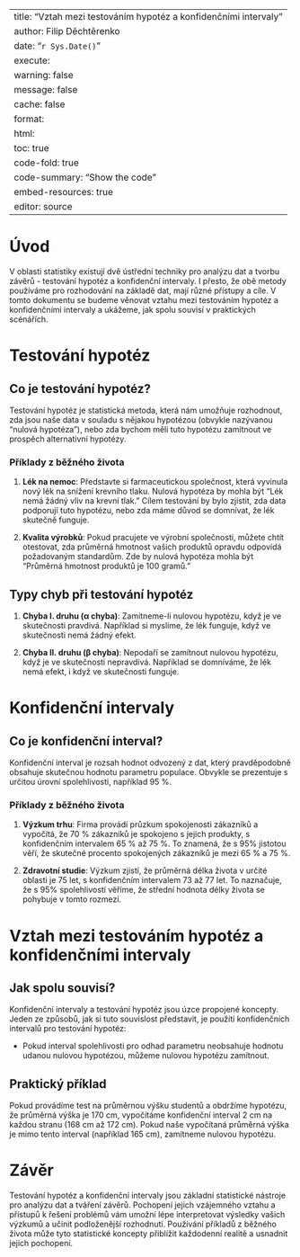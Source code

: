 
---
title: "Vztah mezi testováním hypotéz a konfidenčními intervaly"
author: Filip Děchtěrenko
date: "`r Sys.Date()`"
execute:
  warning: false
  message: false
  cache: false
format:
  html:
    toc: true
    code-fold: true
    code-summary: "Show the code"
    embed-resources: true
editor: source
---

# Úvod

V oblasti statistiky existují dvě ústřední techniky pro analýzu dat a tvorbu závěrů - testování hypotéz a konfidenční intervaly. I přesto, že obě metody používáme pro rozhodování na základě dat, mají různé přístupy a cíle. V tomto dokumentu se budeme věnovat vztahu mezi testováním hypotéz a konfidenčními intervaly a ukážeme, jak spolu souvisí v praktických scénářích.

# Testování hypotéz

## Co je testování hypotéz?

Testování hypotéz je statistická metoda, která nám umožňuje rozhodnout, zda jsou naše data v souladu s nějakou hypotézou (obvykle nazývanou "nulová hypotéza"), nebo zda bychom měli tuto hypotézu zamítnout ve prospěch alternativní hypotézy. 

### Příklady z běžného života

1. **Lék na nemoc**: Představte si farmaceutickou společnost, která vyvinula nový lék na snížení krevního tlaku. Nulová hypotéza by mohla být "Lék nemá žádný vliv na krevní tlak." Cílem testování by bylo zjistit, zda data podporují tuto hypotézu, nebo zda máme důvod se domnívat, že lék skutečně funguje.

2. **Kvalita výrobků**: Pokud pracujete ve výrobní společnosti, můžete chtít otestovat, zda průměrná hmotnost vašich produktů opravdu odpovídá požadovaným standardům. Zde by nulová hypotéza mohla být "Průměrná hmotnost produktů je 100 gramů."

## Typy chyb při testování hypotéz

1. **Chyba I. druhu (α chyba)**: Zamítneme-li nulovou hypotézu, když je ve skutečnosti pravdivá. Například si myslíme, že lék funguje, když ve skutečnosti nemá žádný efekt.

2. **Chyba II. druhu (β chyba)**: Nepodaří se zamítnout nulovou hypotézu, když je ve skutečnosti nepravdivá. Například se domníváme, že lék nemá efekt, i když ve skutečnosti funguje.

# Konfidenční intervaly

## Co je konfidenční interval?

Konfidenční interval je rozsah hodnot odvozený z dat, který pravděpodobně obsahuje skutečnou hodnotu parametru populace. Obvykle se prezentuje s určitou úrovní spolehlivosti, například 95 %.

### Příklady z běžného života

1. **Výzkum trhu**: Firma provádí průzkum spokojenosti zákazníků a vypočítá, že 70 % zákazníků je spokojeno s jejich produkty, s konfidenčním intervalem 65 % až 75 %. To znamená, že s 95% jistotou věří, že skutečné procento spokojených zákazníků je mezi 65 % a 75 %.

2. **Zdravotní studie**: Výzkum zjistí, že průměrná délka života v určité oblasti je 75 let, s konfidenčním intervalem 73 až 77 let. To naznačuje, že s 95% spolehlivostí věříme, že střední hodnota délky života se pohybuje v tomto rozmezí.

# Vztah mezi testováním hypotéz a konfidenčními intervaly

## Jak spolu souvisí?

Konfidenční intervaly a testování hypotéz jsou úzce propojené koncepty. Jeden ze způsobů, jak si tuto souvislost představit, je použití konfidenčních intervalů pro testování hypotéz:

- Pokud interval spolehlivosti pro odhad parametru neobsahuje hodnotu udanou nulovou hypotézou, můžeme nulovou hypotézu zamítnout.

## Praktický příklad

Pokud provádíme test na průměrnou výšku studentů a obdržíme hypotézu, že průměrná výška je 170 cm, vypočítáme konfidenční interval 2 cm na každou stranu (168 cm až 172 cm). Pokud naše vypočítaná průměrná výška je mimo tento interval (například 165 cm), zamítneme nulovou hypotézu.

# Závěr

Testování hypotéz a konfidenční intervaly jsou základní statistické nástroje pro analýzu dat a tváření závěrů. Pochopení jejich vzájemného vztahu a přístupů k řešení problémů vám umožní lépe interpretovat výsledky vašich výzkumů a učinit podloženější rozhodnutí. Používání příkladů z běžného života může tyto statistické koncepty přiblížit každodenní realitě a usnadnit jejich pochopení. 


